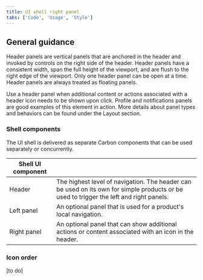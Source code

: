 ```yaml
---
title: UI shell right panel
tabs: ['Code', 'Usage', 'Style']
---
```


## General guidance

Header panels are vertical panels that are anchored in the header and invoked by controls on the right side of the header. Header panels have a consistent width, span the full height of the viewport, and are flush to the right edge of the viewport. Only one header panel can be open at a time. Header panels are always treated as floating panels.

Use a header panel when additional content or actions associated with a header icon needs to be shown upon click. Profile and notifications panels are good examples of this element in action. More details about panel types and behaviors can be found under the Layout section.

### Shell components

The UI shell is delivered as separate Carbon components that can be used separately or concurrently. 


| Shell UI component      |   |
|-------------|---|
| Header      | The highest level of navigation. The header can be used on its own for simple products or be used to trigger the left and right panels.|
| Left panel  | An optional panel that is used for a product's local navigation.|
| Right panel | An optional panel that can show additional actions or content associated with an icon in the header.|

### Icon order
[to do]